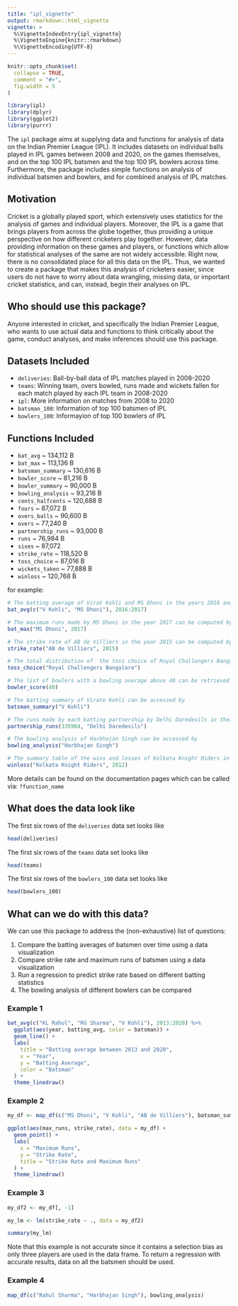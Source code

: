 ```yaml
---
title: "ipl_vignette"
output: rmarkdown::html_vignette
vignette: >
  %\VignetteIndexEntry{ipl_vignette}
  %\VignetteEngine{knitr::rmarkdown}
  %\VignetteEncoding{UTF-8}
---
```


```r
knitr::opts_chunk$set(
  collapse = TRUE,
  comment = "#>",
  fig.width = 5
)
```

```r
library(ipl)
library(dplyr)
library(ggplot2)
library(purrr)
```


The `ipl` package aims at supplying data and functions for analysis of data on the Indian Premier League (IPL). It includes datasets on individual balls played in IPL games between 2008 and 2020, on the games themselves, and on the top 100 IPL batsmen and the top 100 IPL bowlers across time. Furthermore, the package includes simple functions on analysis of individual batsmen and bowlers, and for combined analysis of IPL matches. 


## Motivation

Cricket is a globally played sport, which extensively uses statistics for the analysis of games and individual players. Moreover, the IPL is a game that brings players from across the globe together, thus providing a unique perspective on how different cricketers play together. However, data providing information on these games and players, or functions which allow for statistical analyses of the same are not widely accessible. Right now, there is no consolidated place for all this data on the IPL. Thus, we wanted to create a package that makes this analysis of cricketers easier, since users do not have to worry about data wrangling, missing data, or important cricket statistics, and can, instead, begin their analyses on IPL. 


## Who should use this package?

Anyone interested in cricket, and specifically the Indian Premier League, who wants to use actual data and functions to think critically about the game, conduct analyses, and make inferences should use this package. 

## Datasets Included

- `deliveries`: Ball-by-ball data of IPL matches played in 2008-2020 
- `teams`: Winning team, overs bowled, runs made and wickets fallen for each match played by each IPL team in 2008-2020
- `ipl`: More information on matches from 2008 to 2020
- `batsman_100`: Information of top 100 batsmen of IPL
- `bowlers_100`: Informayion of top 100 bowlers of IPL


## Functions Included

- `bat_avg` \~ 134,112 B
- `bat_max` \~ 113,136 B
- `batsman_summary` \~ 130,616 B
- `bowler_score` \~ 81,216 B
- `bowler_summary` \~ 90,000 B
- `bowling_analysis` \~ 93,216 B
- `cents_halfcents` \~ 120,688 B
- `fours` \~ 87,072 B
- `overs_balls` \~ 90,600 B
- `overs` \~ 77,240 B
- `partnership_runs` \~ 93,000 B
- `runs` \~ 76,984 B
- `sixes` \~ 87,072 
- `strike_rate` \~ 118,520 B
- `toss_choice` \~ 87,016 B
- `wickets_taken` \~ 77,888 B
- `winloss` \~ 120,768 B


for example:
```r
# The batting average of Virat Kohli and MS Dhoni in the years 2016 and 2017 can be computed by
bat_avg(c("V Kohli", "MS Dhoni"), 2016:2017)

# The maximum runs made by MS Dhoni in the year 2017 can be computed by
bat_max("MS Dhoni", 2017)

# The strike rate of AB de Villiers in the year 2015 can be computed by
strike_rate("AB de Villiers", 2015)

# The total distribution of  the toss choice of Royal Challengers Bangalore can be computed using
toss_choice("Royal Challengers Bangalore")

# The list of bowlers with a bowling average above 40 can be retrieved using
bowler_score(40)

# The batting summary of Virate Kohli can be accessed by
batsman_summary("V Kohli")

# The runs made by each batting partnership by Delhi Daredevils in their match against Rajasthan Royals in 2008 can be found by
partnership_runs(335984, "Delhi Daredevils")

# The bowling analysis of Harbhajan Singh can be accessed by
bowling_analysis("Harbhajan Singh")

# The summary table of the wins and losses of Kolkata Knight Riders in 2012 can be found by
winloss("Kolkata Knight Riders", 2012)
```


More details can be found on the documentation pages which can be called via: `?function_name`


## What does the data look like

The first six rows of the `deliveries` data set looks like
```r
head(deliveries)
```

The first six rows of the `teams` data set looks like
```r
head(teams)
```

The first six rows of the `bowlers_100` data set looks like
```r
head(bowlers_100)
```


## What can we do with this data?

We can use this package to address the (non-exhaustive) list of questions: 

1. Compare the batting averages of batsmen over time using a data visualization
2. Compare strike rate and maximum runs of batsmen using a data visualization
3. Run a regression to predict strike rate based on different batting statistics
4. The bowling analysis of different bowlers can be compared


### Example 1

```r
bat_avg(c("KL Rahul", "RG Sharma", "V Kohli"), 2013:2020) %>% 
  ggplot(aes(year, batting_avg, color = batsman)) +
  geom_line() +
  labs(
    title = "Batting average between 2013 and 2020",
    x = "Year",
    y = "Batting Average",
    color = "Batsman"
  ) +
  theme_linedraw()
```


### Example 2

```r
my_df <- map_df(c("MS Dhoni", "V Kohli", "AB de Villiers"), batsman_summary)
```


```r
ggplot(aes(max_runs, strike_rate), data = my_df) +
  geom_point() +
  labs(
    x = "Maximum Runs",
    y = "Strike Rate",
    title = "Strike Rate and Maximum Runs"
  ) +
  theme_linedraw()
```


### Example 3

```r
my_df2 <- my_df[, -1]
```

```r
my_lm <- lm(strike_rate ~ ., data = my_df2)

summary(my_lm)
```


Note that this example is not accurate since it contains a selection bias as only three players are used in the data frame. To return a regression with accurate results, data on all the batsmen should be used.


### Example 4

```r
map_df(c("Rahul Sharma", "Harbhajan Singh"), bowling_analysis)
```
